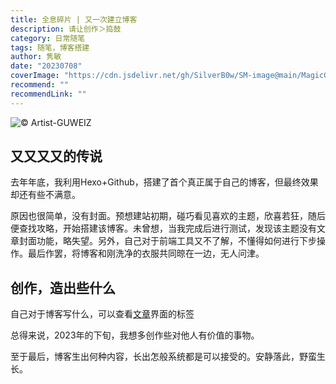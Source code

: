 ```yaml
---
title: 全息碎片 | 又一次建立博客
description: 请让创作＞捣鼓
category: 日常随笔
tags: 随笔，博客搭建
author: 隽敏
date: "20230708"
coverImage: "https://cdn.jsdelivr.net/gh/SilverB0w/SM-image@main/MagicGirl-2.jpg"
recommend: ""
recommendLink: ""
---
```


![© Artist-GUWEIZ](https://cdn.jsdelivr.net/gh/SilverB0w/SM-image@main/MagicGirl-2.jpg)

## 又又又又的传说
去年年底，我利用Hexo+Github，搭建了首个真正属于自己的博客，但最终效果却还有些不满意。

原因也很简单，没有封面。预想建站初期，碰巧看见喜欢的主题，欣喜若狂，随后便查找攻略，开始搭建该博客。未曾想，当我完成后进行测试，发现该主题没有文章封面功能，略失望。另外，自己对于前端工具又不了解，不懂得如何进行下步操作。最后作罢，将博客和刚洗净的衣服共同晾在一边，无人问津。

## 创作，造出些什么
自己对于博客写什么，可以查看[文章](https://www.silver-moon.cc/blog)界面的标签

总得来说，2023年的下旬，我想多创作些对他人有价值的事物。

至于最后，博客生出何种内容，长出怎般系统都是可以接受的。安静落此，野蛮生长。
